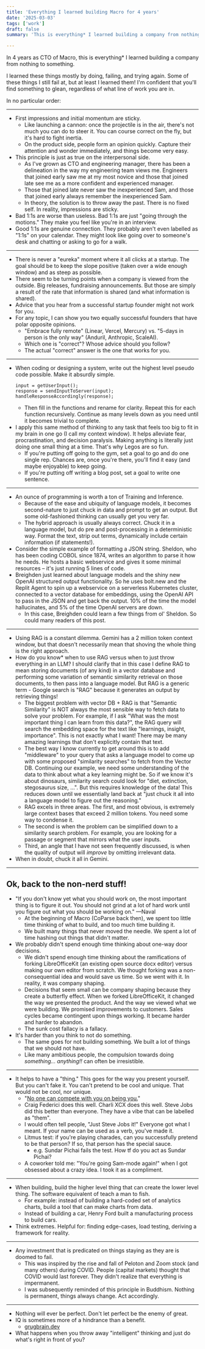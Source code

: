 ```yaml
---
title: 'Everything I learned building Macro for 4 years'
date: '2025-03-03'
tags: ['work']
draft: false
summary: 'This is everything* I learned building a company from nothing to something.'

---
```


In 4 years as CTO of Macro, this is everything* I learned building a company from nothing to something. 

I learned these things mostly by doing, failing, and trying again. Some of these things I still fail at, but at least I learned them! I'm confident that you'll find something to glean, regardless of what line of work you are in.

In no particular order:

---

- First impressions and initial momentum are sticky.
  - Like launching a cannon: once the projectile is in the air, there's not much you can do to steer it. You can course correct on the fly, but it's hard to fight inertia.
  - On the product side, people form an opinion quickly. Capture their attention and wonder immediately, and things become very easy.
- This principle is just as true on the interpersonal side. 
  - As I've grown as CTO and engineering manager, there has been a delineation in the way my engineering team views me. Engineers that joined early saw me at my most novice and those that joined late see me as a more confident and experienced manager. 
  - Those that joined late never saw the inexperienced Sam, and those that joined early always remember the inexperienced Sam.
  - In theory, the solution is to throw away the past. There is no fixed self. In reality, impressions are sticky.
- Bad 1:1s are worse than useless. Bad 1:1s are just "going through the motions." They make you feel like you're in an interview. 
- Good 1:1s are genuine connection. They probably aren't even labelled as "1:1s" on your calendar. They might look like going over to someone's desk and chatting or asking to go for a walk.
---
- There is never a "eureka" moment where it all clicks at a startup. The goal should be to keep the slope positive (taken over a wide enough window) and as steep as possible. 
- There seem to be turning points when a company is viewed from the outside. Big releases, fundraising announcements. But those are simply a result of the rate that information is shared (and what information is shared).
- Advice that you hear from a successful startup founder might not work for you. 
- For any topic, I can show you two equally successful founders that have polar opposite opinions.
  - "Embrace fully remote" (Linear, Vercel, Mercury) vs. "5-days in person is the only way" (Anduril, Anthropic, ScaleAI). 
  - Which one is "correct"? Whose advice should you follow?
  - The actual "correct" answer is the one that works for you. 
---
- When coding or designing a system, write out the highest level pseudo code possible. Make it absurdly simple.
  ```
  input = getUserInput();
  response = sendInputToServer(input); 
  handleResponseAccordingly(response);
  ```
  - Then fill in the functions and rename for clarity. Repeat this for each function recursively. Continue as many levels down as you need until it becomes trivial to complete.
- I apply this same method of thinking to any task that feels too big to fit in my brain in one go (I call my context window). It helps alleviate fear, procrastination, and decision paralysis. Making anything is literally just doing one small thing at a time. That's why Legos are so fun.
  - If you're putting off going to the gym, set a goal to go and do one single rep. Chances are, once you're there, you'll find it easy (and maybe enjoyable) to keep going.
  - If you're putting off writing a blog post, set a goal to write one sentence.
---
- An ounce of programming is worth a ton of Training and Inference.
  - Because of the ease and ubiquity of language models, it becomes second-nature to just chuck in data and prompt to get an output. But some old-fashioned thinking can usually get you very far. 
  - The hybrid approach is usually always correct. Chuck it in a language model, but do pre and post-processing in a deterministic way. Format the text, strip out terms, dynamically include certain information (if statements!).
- Consider the simple example of formatting a JSON string. Sheldon, who has been coding COBOL since 1874, writes an algorithm to parse it how he needs. He hosts a basic webservice and gives it some minimal resources – it's just running 5 lines of code. 
- Breighden just learned about language models and the shiny new OpenAI structured output functionality. So he uses bolt.new and the Replit Agent to spin up a webservice on a serverless Kubernetes cluster, connected to a vector database for embeddings, using the OpenAI API to pass in the JSON and get back the output. 10% of the time the model hallucinates, and 5% of the time OpenAI servers are down.
  - In this case, Breighden could learn a few things from ol' Sheldon. So could many readers of this post.
---
- Using RAG is a constant dilemma. Gemini has a 2 million token context window, but that doesn't necessarily mean that shoving the whole thing is the right approach.
- How do you know* when to use RAG versus when to just throw everything in an LLM? I should clarify that in this case I define RAG to mean storing documents (of any kind) in a vector database and performing some variation of semantic similarity retrieval on those documents, to then pass into a language model. But RAG is a generic term - Google search is "RAG" because it generates an output by retrieving things!
  - The biggest problem with vector DB + RAG is that "Semantic Similarity" is NOT always the most sensible way to fetch data to solve your problem. For example, if I ask "What was the most important thing I can learn from this data?", the RAG query will search the embedding space for the text like "learnings, insight, importance". This is not exactly what I want! There may be many amazing learnings that don't explicitly contain that text.
  - The best way I know currently to get around this is to add "middleware" to your query that asks a language model to come up with some proposed "similarity searches" to fetch from the Vector DB. Continuing our example, we need some understanding of the data to think about what a key learning might be. So if we know it's about dinosaurs, similarity search could look for "diet, extinction, stegosaurus size, ...". But this requires knowledge of the data! This reduces down until we essentially land back at "just chuck it all into a language model to figure out the reasoning."
  - RAG excels in three areas. The first, and most obvious, is extremely large context bases that exceed 2 million tokens. You need some way to condense it. 
  - The second is when the problem can be simplified down to a similarity search problem. For example, you are looking for a passage or segment that mirrors what the user inputs. 
  - Third, an angle that I have not seen frequently discussed, is when the quality of output will _improve_ by omitting irrelevant data.
- When in doubt, chuck it all in Gemini.

---
Ok, back to the non-nerd stuff!
---

- "If you don't know yet what you should work on, the most important thing is to figure it out. You should not grind at a lot of hard work until you figure out what you should be working on." —Naval
  - At the beginning of Macro (CoParse back then), we spent too little time thinking of what to build, and too much time building it.
  - We built many things that never moved the needle. We spent a lot of time hashing out things that didn't matter.
- We probably didn't spend enough time thinking about one-way door decisions.
  - We didn't spend enough time thinking about the ramifications of forking LibreOfficeKit (an existing open source docx editor) versus making our own editor from scratch. We thought forking was a non-consequential idea and would save us time. So we went with it. In reality, it was company shaping.
  - Decisions that seem small can be company shaping because they create a butterfly effect. When we forked LibreOfficeKit, it changed the way we presented the product. And the way we viewed what we were building. We promised improvements to customers. Sales cycles became contingent upon things working. It became harder and harder to abandon. 
  - The sunk cost fallacy is a fallacy. 
- It's harder than you think to not do something.
  - The same goes for not building something. We built a lot of things that we should not have. 
  - Like many ambitious people, the compulsion towards doing _something... anything!!_ can often be irresistible.
---
- It helps to have a "thing." This goes for the way you present yourself. But you can't fake it. You can't pretend to be cool and unique. That would not be cool, nor unique.
  - "[No one can compete with you on being you.](https://x.com/naval/status/797865441783709696)"
  - Craig Federici does this well. Charli XCX does this well. Steve Jobs did this better than everyone. They have a vibe that can be labelled as "them". 
  - I would often tell people, "Just Steve Jobs it!" Everyone got what I meant. If your name can be used as a verb, you've made it.
  - Litmus test: if you're playing charades, can you successfully pretend to be that person? If so, that person has the special sauce.
    - e.g. Sundar Pichai fails the test. How tf do you act as Sundar Pichai?
  - A coworker told me: "You're going Sam-mode again!" when I got obsessed about a crazy idea. I took it as a compliment.
---
- When building, build the higher level thing that can create the lower level thing. The software equivalent of teach a man to fish.
  - For example: instead of building a hard-coded set of analytics charts, build a tool that can make charts from data. 
  - Instead of building a car, Henry Ford built a manufacturing process to build cars.
- Think extremes. Helpful for: finding edge-cases, load testing, deriving a framework for reality.

---
- Any investment that is predicated on things staying as they are is doomed to fail. 
  - This was inspired by the rise and fall of Peloton and Zoom stock (and many others) during COVID. People (capital markets) thought that COVID would last forever. They didn't realize that everything is impermanent.
  - I was subsequently reminded of this principle in Buddhism. Nothing is permanent, things always change. Act accordingly.

---
- Nothing will ever be perfect. Don't let perfect be the enemy of great.
- IQ is sometimes more of a hindrance than a benefit.
  - [grugbrain.dev](https://grugbrain.dev)
- What happens when you throw away "intelligent" thinking and just do what's right in front of you?

